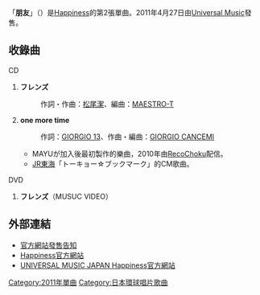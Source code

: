 {{Infobox Single 
| Name           = 朋友
| Artist         = [[Happiness_(組合)|Happiness]]
| Album          = 
| A-side         = 
| B-side         = one more time
| Released       = 2011年4月27日
| Format         = [[單曲|單曲]]
| Recorded       = 2011年<br />{{JPN}}
| Genre          = [[J-POP|J-POP]]
| Length         =
| Label          = [[Universal_Music|Universal Music]]
| Writer         = [[松尾潔|松尾潔]]（#1）<br/>[[So'_Fly|GIORGIO 13]]（作詞 #2）<br/>[[So'_Fly|GIORGIO CANCEMI]]（作曲 #2）
| Producer       = 
| Chart position = * 20位<small>（[[Oricon公信榜|Oricon]]）</small>
| Certification  = 
| Last single    = [[Kiss_Me_(Happiness單曲)|Kiss Me]]<br />（2011年）
| This single    = '''朋友 '''<br />（2011年）
| Next single    = [[Wish_(Happiness單曲)|Wish]]<br />（2011年）
| Misc           =
}}
「'''朋友'''」（{{lang-ja|'''フレンズ'''}}）是[[Happiness_(組合)|Happiness]]的第2張單曲。2011年4月27日由[[Universal_Music|Universal Music]]發售。

== 收錄曲 ==
; CD
# '''フレンズ '''
#: 作詞・作曲：[[松尾潔|松尾潔]]、編曲：[[豊島吉宏|MAESTRO-T]]
# '''one more time'''
#: 作詞：[[So'_Fly|GIORGIO 13]]、作曲・編曲：[[So'_Fly|GIORGIO CANCEMI]]
#* MAYUが加入後最初製作的樂曲，2010年由[[RecoChoku|RecoChoku]]配信。
#* [[東海旅客鐵道|JR東海]]「トーキョー☆ブックマーク」的CM歌曲。
; DVD
# '''フレンズ'''（MUSUC VIDEO）

== 外部連結 ==
* [http://www.happiness-ldh.jp/news/?id=13 官方網站發售告知] {{Wayback|url=http://www.happiness-ldh.jp/news/?id=13 |date=20160304093618 }}
* [http://www.happiness-ldh.jp/ Happiness官方網站] {{Wayback|url=http://www.happiness-ldh.jp/ |date=20120619014615 }}
* [http://www.universal-music.co.jp/happiness UNIVERSAL MUSIC JAPAN Happiness官方網站] {{Wayback|url=http://www.universal-music.co.jp/happiness |date=20120705002226 }}

{{Happiness}}
{{DEFAULTSORT:Friends}}
{{single-stub}}
[[Category:2011年單曲|Category:2011年單曲]]
[[Category:日本環球唱片歌曲|Category:日本環球唱片歌曲]]